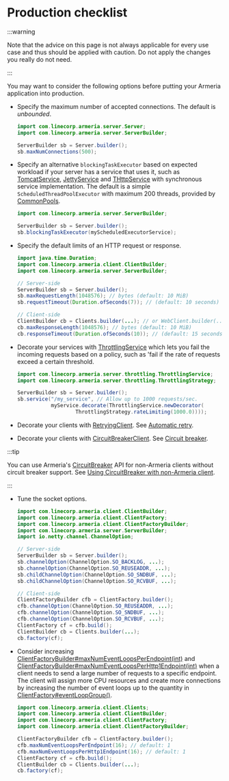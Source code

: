 # Production checklist

:::warning

Note that the advice on this page is not always applicable for every use case and thus should be
applied with caution. Do not apply the changes you really do not need.

:::

You may want to consider the following options before putting your Armeria application into production.
- Specify the maximum number of accepted connections. The default is *unbounded*.

  ```java
  import com.linecorp.armeria.server.Server;
  import com.linecorp.armeria.server.ServerBuilder;

  ServerBuilder sb = Server.builder();
  sb.maxNumConnections(500);
  ```

- Specify an alternative `blockingTaskExecutor` based on expected workload if your server has
  a service that uses it, such as [TomcatService](type), [JettyService](type) and [THttpService](type) with
  synchronous service implementation. The default is a simple `ScheduledThreadPoolExecutor` with maximum
  200 threads, provided by [CommonPools](type).

  ```java
  import com.linecorp.armeria.server.ServerBuilder;

  ServerBuilder sb = Server.builder();
  sb.blockingTaskExecutor(myScheduledExecutorService);
  ```

- Specify the default limits of an HTTP request or response.

  ```java
  import java.time.Duration;
  import com.linecorp.armeria.client.ClientBuilder;
  import com.linecorp.armeria.server.ServerBuilder;

  // Server-side
  ServerBuilder sb = Server.builder();
  sb.maxRequestLength(1048576); // bytes (default: 10 MiB)
  sb.requestTimeout(Duration.ofSeconds(7)); // (default: 10 seconds)

  // Client-side
  ClientBuilder cb = Clients.builder(...); // or WebClient.builder(...)
  cb.maxResponseLength(1048576); // bytes (default: 10 MiB)
  cb.responseTimeout(Duration.ofSeconds(10)); // (default: 15 seconds)
  ```

- Decorate your services with [ThrottlingService](type) which lets you fail the incoming requests based on a
  policy, such as 'fail if the rate of requests exceed a certain threshold.

  ```java
  import com.linecorp.armeria.server.throttling.ThrottlingService;
  import com.linecorp.armeria.server.throttling.ThrottlingStrategy;

  ServerBuilder sb = Server.builder();
  sb.service("/my_service", // Allow up to 1000 requests/sec.
             myService.decorate(ThrottlingService.newDecorator(
                     ThrottlingStrategy.rateLimiting(1000.0))));
  ```

- Decorate your clients with [RetryingClient](type). See [Automatic retry](/docs/client-retry#automatic-retry).
- Decorate your clients with [CircuitBreakerClient](type). See [Circuit breaker](/docs/client-circuit-breaker).

:::tip

You can use Armeria's [CircuitBreaker](type) API for non-Armeria clients without circuit breaker support.
See [Using CircuitBreaker with non-Armeria client](/docs/client-circuit-breaker#using-circuitbreaker-with-non-armeria-client).

:::

- Tune the socket options.

  ```java
  import com.linecorp.armeria.client.ClientBuilder;
  import com.linecorp.armeria.client.ClientFactory;
  import com.linecorp.armeria.client.ClientFactoryBuilder;
  import com.linecorp.armeria.server.ServerBuilder;
  import io.netty.channel.ChannelOption;

  // Server-side
  ServerBuilder sb = Server.builder();
  sb.channelOption(ChannelOption.SO_BACKLOG, ...);
  sb.channelOption(ChannelOption.SO_REUSEADDR, ...);
  sb.childChannelOption(ChannelOption.SO_SNDBUF, ...);
  sb.childChannelOption(ChannelOption.SO_RCVBUF, ...);

  // Client-side
  ClientFactoryBuilder cfb = ClientFactory.builder();
  cfb.channelOption(ChannelOption.SO_REUSEADDR, ...);
  cfb.channelOption(ChannelOption.SO_SNDBUF, ...);
  cfb.channelOption(ChannelOption.SO_RCVBUF, ...);
  ClientFactory cf = cfb.build();
  ClientBuilder cb = Clients.builder(...);
  cb.factory(cf);
  ```

- Consider increasing [ClientFactoryBuilder#maxNumEventLoopsPerEndpoint(int)](type)
  and [ClientFactoryBuilder#maxNumEventLoopsPerHttp1Endpoint(int)](type) when a
  client needs to send a large number of requests to a specific endpoint. The client
  will assign more CPU resources and create more connections by increasing the number
  of event loops up to the quantity in [ClientFactory#eventLoopGroup()](type).

  ```java
  import com.linecorp.armeria.client.Clients;
  import com.linecorp.armeria.client.ClientBuilder;
  import com.linecorp.armeria.client.ClientFactory;
  import com.linecorp.armeria.client.ClientFactoryBuilder;

  ClientFactoryBuilder cfb = ClientFactory.builder();
  cfb.maxNumEventLoopsPerEndpoint(16); // default: 1
  cfb.maxNumEventLoopsPerHttp1Endpoint(16); // default: 1
  ClientFactory cf = cfb.build();
  ClientBuilder cb = Clients.builder(...);
  cb.factory(cf);
  ```
